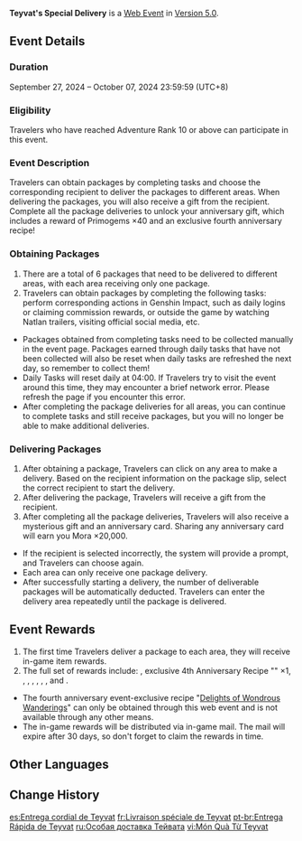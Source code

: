 {{Event Tabs}}
{{Stub}}
{{Event
|name              = Teyvat's Special Delivery
|image             = Teyvat's Special Delivery.png
|type              = Web
|group             = <!--Flagship/Login/Submission-->
|time_known        = yes
|time_start        = 2024-09-27 10:00:00
|time_start_offset = GMT+8
|time_end          = 2024-10-07 23:59:59
|time_end_offset   = GMT+8
|link              = https://genshin.hoyoverse.com/en/news/detail/126112
|linkname          = Official Announcement
|link2             = https://act.hoyoverse.com/ys/event/20240927gift-delivery-xmyq9b/index.html
|link2name         = Event Page
|characters        = Traveler; Paimon; Kirara
}}
{{Description|With the festival approaching and a surge in deliveries, come and help Kirara deliver packages to share heartfelt wishes to everyone~ There's a special package waiting for you too!}}
'''Teyvat's Special Delivery''' is a [[Web Event]] in [[Version 5.0]].

==Event Details==
===Duration===
September 27, 2024 – October 07, 2024 23:59:59 (UTC+8)

===Eligibility===
Travelers who have reached Adventure Rank 10 or above can participate in this event.

===Event Description===
Travelers can obtain packages by completing tasks and choose the corresponding recipient to deliver the packages to different areas. When delivering the packages, you will also receive a gift from the recipient.
Complete all the package deliveries to unlock your anniversary gift, which includes a reward of Primogems ×40 and an exclusive fourth anniversary recipe!

===Obtaining Packages===
# There are a total of 6 packages that need to be delivered to different areas, with each area receiving only one package.
# Travelers can obtain packages by completing the following tasks: perform corresponding actions in Genshin Impact, such as daily logins or claiming commission rewards, or outside the game by watching Natlan trailers, visiting official social media, etc.
* Packages obtained from completing tasks need to be collected manually in the event page. Packages earned through daily tasks that have not been collected will also be reset when daily tasks are refreshed the next day, so remember to collect them!
* Daily Tasks will reset daily at 04:00. If Travelers try to visit the event around this time, they may encounter a brief network error. Please refresh the page if you encounter this error.
* After completing the package deliveries for all areas, you can continue to complete tasks and still receive packages, but you will no longer be able to make additional deliveries.

===Delivering Packages===
# After obtaining a package, Travelers can click on any area to make a delivery. Based on the recipient information on the package slip, select the correct recipient to start the delivery.
# After delivering the package, Travelers will receive a gift from the recipient.
# After completing all the package deliveries, Travelers will also receive a mysterious gift and an anniversary card. Sharing any anniversary card will earn you Mora ×20,000.
* If the recipient is selected incorrectly, the system will provide a prompt, and Travelers can choose again.
* Each area can only receive one package delivery.
* After successfully starting a delivery, the number of deliverable packages will be automatically deducted. Travelers can enter the delivery area repeatedly until the package is delivered.

==Event Rewards==
# The first time Travelers deliver a package to each area, they will receive in-game item rewards.
# The full set of rewards include: {{Item|Primogem|x=40|20}}, exclusive 4th Anniversary Recipe "{{Item|Delights of Wondrous Wanderings}}" ×1, {{Item|Mystic Enhancement Ore|x=5|20}}, {{Item|Hero's Wit|x=3|20}}, {{Item|Sanctifying Unction|x=3|20}}, {{Item|Candied Ajilenakh Nut|x=1|20}}, {{Item|Rainbow Macarons|x=1|20}}, {{Item|Sprayfeather Gill|x=3|20}}, and {{Item|Mora|x=20,000|20}}.
* The fourth anniversary event-exclusive recipe "[[Delights of Wondrous Wanderings]]" can only be obtained through this web event and is not available through any other means.
* The in-game rewards will be distributed via in-game mail. The mail will expire after 30 days, so don't forget to claim the rewards in time.
<!--
==Battle Pass Missions==
{{Battle Pass Missions
|name     = 
|mission1 = {{Color|[Event]}}
|exp1     = 
|mission2 = {{Color|[Event]}}
|exp2     = 
|mission3 = {{Color|[Event]}}
|exp3     = 
}}
--><!--
==Total Rewards==
{{Event Rewards
|item1 = count
|item2 = count
|sort  = item1,item2
}}
{{Event Rewards
|type      = Event Items
|currency1 = count
|currency2 = count
|sort      = currency1,currency2
}}
-->
==Other Languages==
{{Other Languages
|en      = Teyvat's Special Delivery
|zhs     = 提瓦特心意速递
|zhs_rm  = 
|zht     = 提瓦特心意快報
|zht_rm  = 
|zh_tl   = 
|ja      = テイワット思いやり便
|ja_rm   = Teiwatto Omoiyari-bin
|ja_tl   = Teyvat's Thoughtful Delivery
|ko      = 티바트 마음 배송
|ko_tl   = 
|es      = Entrega cordial de Teyvat
|es_tl   = Teyvat's Friendly Delivery
|fr      = Livraison spéciale de Teyvat
|fr_tl   = Teyvat's Special Delivery
|ru      = Особая доставка Тейвата
|ru_tl   = 
|th      = จัดส่งด้วยใจจาก Teyvat
|th_tl   = 
|vi      = Món Quà Từ Teyvat
|vi_tl   = 
|de      = Teyvats Sonderlieferung
|de_tl   = Teyvat's Special Delivery
|id      = Paket Spesial Teyvat
|id_tl   = Teyvat's Special Package
|pt      = Entrega Rápida de Teyvat
|pt_tl   = 
|tr      = Teyvat Özel Teslimatı
|tr_tl   = 
|it      = Consegna speciale di Teyvat
|it_tl   = 
}}

==Change History==
{{Change History|5.0}}

[[es:Entrega cordial de Teyvat]]
[[fr:Livraison spéciale de Teyvat]]
[[pt-br:Entrega Rápida de Teyvat]]
[[ru:Особая доставка Тейвата]]
[[vi:Món Quà Từ Teyvat]]